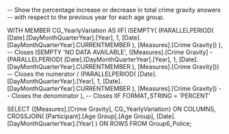 -- Show the percentage increase or decrease in total crime gravity answers 
-- with respect to the previous year for each age group.

WITH 
  MEMBER CG_YearlyVariation AS
    IIF(
      ISEMPTY(
        (PARALLELPERIOD(
          [Date].[DayMonthQuarterYear].[Year],
          1,
          [Date].[DayMonthQuarterYear].CURRENTMEMBER
        ), [Measures].[Crime Gravity])
      ), -- Closes ISEMPTY
      'NO DATA AVAILABLE',
      ([Measures].[Crime Gravity] - 
       (PARALLELPERIOD(
         [Date].[DayMonthQuarterYear].[Year],
         1,
         [Date].[DayMonthQuarterYear].CURRENTMEMBER
       ), [Measures].[Crime Gravity])) -- Closes the numerator
      /
      (PARALLELPERIOD(
        [Date].[DayMonthQuarterYear].[Year],
        1,
        [Date].[DayMonthQuarterYear].CURRENTMEMBER
      ), [Measures].[Crime Gravity]) -- Closes the denominator
    ), -- Closes IIF 
  FORMAT_STRING = 'PERCENT'

SELECT 
  {[Measures].[Crime Gravity], CG_YearlyVariation} ON COLUMNS,
  CROSSJOIN(
    [Participant].[Age Group].[Age Group],
    [Date].[DayMonthQuarterYear].[Year]
  ) ON ROWS
FROM 
  Group6_Police;